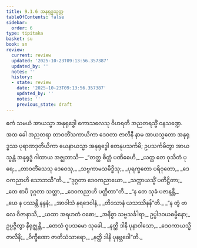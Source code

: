 ```yaml
---
title: 9.1.6 အနုရုဒ္ဓသုတ္တ
tableOfContents: false
sidebar:
  order: 6
type: tipitaka
basket: su
book: sn
review:
  current: review
  updated: '2025-10-23T09:13:56.357387'
  updated_by: ''
  notes: ''
  history:
  - state: review
    date: '2025-10-23T09:13:56.357387'
    updated_by: ''
    notes: ''
    previous_state: draft
---
```



<ReviewStatus review={frontmatter.review} showDetails={true} />

<HypothesisAnnotation frontmatter={frontmatter} />

<DynamicBreadcrumb />

<Division number="226" book="sn" e="ch" v="18" p="312">

<Paragraph number="1402" book="sn">
ဧကံ သမယံ အာယသ္မာ အနုရုဒ္ဓေါ ကောသလေသု ဝိဟရတိ အညတရသ္မိံ ဝနသဏ္ဍေ. အထ ခေါ အညတရာ တာဝတိံသကာယိကာ ဒေဝတာ ဇာလိနီ နာမ အာယသ္မတော အနုရုဒ္ဓဿ ပုရာဏဒုတိယိကာ ယေနာယသ္မာ အနုရုဒ္ဓေါ တေနုပသင်္ကမိ; ဥပသင်္ကမိတွာ အာယသ္မန္တံ အနုရုဒ္ဓံ ဂါထာယ အဇ္ဈဘာသိ—
</Paragraph>

<Paragraph number="1403" type="verses" book="sn">
_“တတ္ထ စိတ္တံ ပဏိဓေဟိ,_  
_ယတ္ထ တေ ဝုသိတံ ပုရေ;_  
_တာဝတိံသေသု ဒေဝေသု,_  
_သဗ္ဗကာမသမိဒ္ဓိသု;_  
_ပုရက္ခတော ပရိဝုတော,_  
_ဒေဝကညာဟိ သောဘသီ”တိ._  

</Paragraph>

<Paragraph number="1404" type="verses" book="sn">
_“ဒုဂ္ဂတာ ဒေဝကညာယော,_  
_သက္ကာယသ္မိံ ပတိဋ္ဌိတာ;_  
_တေ စာပိ ဒုဂ္ဂတာ သတ္တာ,_  
_ဒေဝကညာဟိ ပတ္ထိတာ”တိ._  

</Paragraph>

<Paragraph number="1405" type="verses" book="sn">
_“န တေ သုခံ ပဇာနန္တိ,_  
_ယေ န ပဿန္တိ နန္ဒနံ;_  
_အာဝါသံ နရဒေဝါနံ,_  
_တိဒသာနံ ယသဿိနန်”တိ._  

</Paragraph>

<Paragraph number="1406" book="sn">
_“န တွံ ဗာလေ ဝိဇာနာသိ,_  
_ယထာ အရဟတံ ဝစော;_  
_အနိစ္စာ သဗ္ဗသင်္ခါရာ,_  
ဥပ္ပါဒဝယဓမ္မိနော;_  
ဥပ္ပဇ္ဇိတွာ နိရုဇ္ဈန္တိ,_  
_တေသံ ဝူပသမော သုခေါ._  

</Paragraph>

<Paragraph number="1407" type="verses" book="sn">
_နတ္ထိ ဒါနိ ပုနာဝါသော,_  
_ဒေဝကာယသ္မိ ဇာလိနိ;_  
_ဝိက္ခီဏော ဇာတိသံသာရော,_  
_နတ္ထိ ဒါနိ ပုနဗ္ဘဝေါ”တိ._
</Paragraph>
</Division>